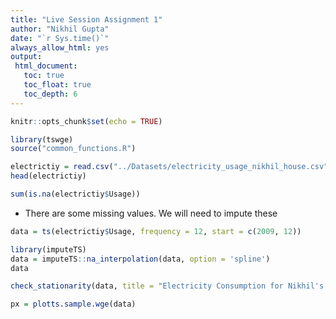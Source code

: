 ```yaml
---
title: "Live Session Assignment 1"
author: "Nikhil Gupta"
date: "`r Sys.time()`"
always_allow_html: yes
output:
 html_document:
   toc: true
   toc_float: true
   toc_depth: 6
---
```



```r
knitr::opts_chunk$set(echo = TRUE)
```

```r
library(tswge)
source("common_functions.R")
```



```r
electrictiy = read.csv("../Datasets/electricity_usage_nikhil_house.csv")
head(electrictiy)
```

```r
sum(is.na(electrictiy$Usage))
```


* There are some missing values. We will need to impute these

```r
data = ts(electrictiy$Usage, frequency = 12, start = c(2009, 12))

library(imputeTS)
data = imputeTS::na_interpolation(data, option = 'spline')
data
```


```r
check_stationarity(data, title = "Electricity Consumption for Nikhil's House", ylab = "Electricity Consumption (kWHr)")
```


```r
px = plotts.sample.wge(data)
```

```r

```


